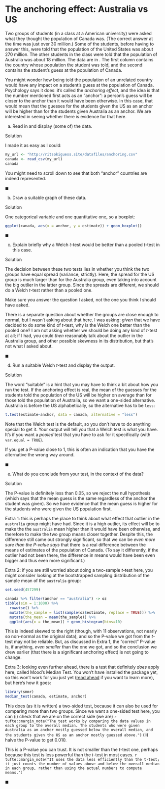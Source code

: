 # The anchoring effect: Australia vs US

 Two groups of students (in a class at a American university) were asked what they thought the population of Canada was. (The correct answer at the time was just over 30 million.)
Some of the students, before having to answer this, were told that the population of the United States was about 270 million. The other students in the class were told that the population of Australia was
about 18 million. The data are in \url{http://ritsokiguess.site/datafiles/anchoring.csv}. The first column contains the country whose population the student was told, and the second contains the student's guess at the population of Canada.

You might wonder how being told the population of an unrelated country would have any impact on a student's guess at the population of Canada. Psychology says it does: it's called the *anchoring effect*, and the idea is that the number mentioned first acts as an "anchor": a person's guess will be closer to the anchor than it would have been otherwise. In this case, that would mean that the guesses for the students given the
US as an anchor will be higher than for the students given Australia as an anchor. We are interested in seeing whether there is evidence for that here.




(a) Read in and display (some of)  the data.

Solution


I made it as easy as I could:

```r
my_url <- "http://ritsokiguess.site/datafiles/anchoring.csv"
canada <- read_csv(my_url)
canada
```

You might need to scroll down to see that both "anchor" countries are indeed represented.


$\blacksquare$


(b) Draw a suitable graph of these data.

Solution


One categorical variable and one quantitative one, so a boxplot:

```r
ggplot(canada, aes(x = anchor, y = estimate)) + geom_boxplot()
```


$\blacksquare$


(c) Explain briefly why a Welch $t$-test would be better than a pooled $t$-test in this case.

Solution


The decision between these two tests lies in whether you think the two groups have equal spread (variance, strictly). Here, the spread for the US group is much larger than for the Australia group, even taking into account the big outlier in the latter group. Since the spreads are different, we should do a Welch $t$-test rather than a pooled one.

Make sure you answer the question I asked, not the one you think I should have asked.

There is a separate question about whether the groups are close enough to normal, but I wasn't asking about that here. I was asking: *given* that we have decided to do some kind of $t$-test, why is the Welch one better than the pooled one? I am not asking whether we should be doing any kind of $t$-test at all; if I had, you could *then* reasonably talk about the outlier in the Australia group, and other possible skewness in its distribution, but that's not what I asked about.


$\blacksquare$


(d) Run a suitable Welch $t$-test and display the output.

Solution


The word "suitable" is a hint that you may have to think a bit about how you run the test. If the anchoring  effect is real, the mean of the guesses for the students told the population of the US will be higher on average than for those told the population of Australia, so we want a one-sided alternative. Australia is before the US alphabetically, so the alternative has to be `less`:

```r
t.test(estimate~anchor, data = canada, alternative = "less")
```

Note that the Welch test is the default, so you don't have to do anything special to get it. Your output will tell you that a Welch test is what you have.
It's if you want a *pooled* test that you have to ask for it specifically (with `var.equal = TRUE`). 

If you get a P-value close to 1, this is often an indication that you have the alternative the wrong way around.


$\blacksquare$


(e) What do you conclude from your test, in the context of the data?

Solution


The P-value is definitely less than 0.05, so we reject the null hypothesis (which says that the mean guess is the same regardless of the anchor the student was given). So we have evidence that the mean guess is higher for the students who were given the US population first. 

Extra 1: this is perhaps the place to think about what effect that outlier in the `australia` group might  have had. Since it is a high outlier, its effect will be to make the the `australia` mean higher than it would have been otherwise, and therefore to make the two group means closer together. Despite this, the difference still came out strongly significant, so that we can be *even more sure than the P-value says* that there is a real difference between the means of estimates of the population of Canada. (To say it differently, if the outlier had not been there, the difference in means would have been even bigger and thus even more significant.)

Extra 2: if you are still worried about doing a two-sample $t$-test here, you might consider looking at the bootstrapped sampling distribution of the sample mean of the `australia` group:

```r
set.seed(457299)
```


```r
canada %>% filter(anchor == "australia") -> oz
tibble(sim = 1:1000) %>% 
  rowwise() %>% 
  mutate(the_sample = list(sample(oz$estimate, replace = TRUE))) %>% 
  mutate(the_mean = mean(the_sample)) %>% 
  ggplot(aes(x = the_mean)) + geom_histogram(bins=10)
```

This is indeed skewed to the right (though, with 11 observations, not nearly so non-normal as the original data), and so the P-value we got from the $t$-test may not be reliable. But, as discussed in Extra 1, the "correct" P-value is, if anything, *even smaller* than the one we got, and so the conclusion we drew earlier (that there is a significant anchoring effect) is not going to change.

Extra 3: looking even further ahead, there is a test that definitely *does* apply here, called Mood's Median Test. You won't have installed the package yet, so this won't work for you just yet ([read ahead](http://ritsokiguess.site/STAC33/inference_5_R_slides.pdf) if you want to learn more), but here's how it goes:

```r
library(smmr)
median_test(canada, estimate, anchor)
```

This does (as it is written) a two-sided test, because it can also be used for comparing more than two groups. Since we want a one-sided test here, you can (i) check that we are on the correct side (we are)
`r tufte::margin_note("The test works by comparing the data values in each group to the overall median. The students who were given Australia as an anchor mostly guessed below the overall median, and the students given the US as an anchor mostly guessed above.")` (ii) halve the P-value to get 0.010.

This is a P-value you can trust. It is not smaller than the $t$-test one, perhaps because this test is less powerful than the $t$-test in most cases.
`r tufte::margin_note("It uses the data less efficiently than the t-test; it just counts the number of values above and below the overall median in each group, rather than using the actual numbers to compute means.")`


$\blacksquare$





